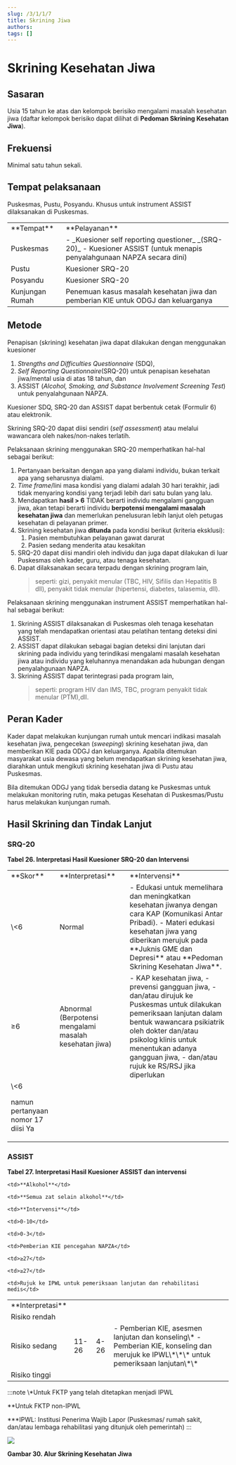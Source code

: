```yaml
---
slug: /3/1/1/7
title: Skrining Jiwa
authors: 
tags: []
---
```

# Skrining Kesehatan Jiwa
## Sasaran
Usia 15 tahun ke atas dan kelompok berisiko mengalami masalah kesehatan jiwa (daftar kelompok berisiko dapat dilihat di **Pedoman Skrining Kesehatan Jiwa**).

## Frekuensi
Minimal satu tahun sekali.

## Tempat pelaksanaan
Puskesmas, Pustu, Posyandu. Khusus untuk instrument ASSIST dilaksanakan di Puskesmas.

<table>
  <tr>
    <td>**Tempat**</td>
    <td>**Pelayanan**</td>
  </tr>
  <tr>
    <td>Puskesmas</td>
    <td>
    - _Kuesioner self reporting questioner_ _(SRQ-20)_
    - Kuesioner ASSIST (untuk menapis penyalahgunaan NAPZA secara dini)
    </td>
  </tr>
  <tr>
    <td>Pustu</td>
    <td>Kuesioner SRQ-20</td>
  </tr>
  <tr>
    <td>Posyandu</td>
    <td>Kuesioner SRQ-20</td>
  </tr>
  <tr>
    <td>Kunjungan Rumah</td>
    <td>Penemuan kasus masalah kesehatan jiwa dan pemberian KIE untuk ODGJ dan keluarganya</td>
  </tr>
</table>

## Metode
Penapisan (skrining) kesehatan jiwa dapat dilakukan dengan menggunakan kuesioner 
1. _Strengths and Difficulties Questionnaire_ (SDQ), 
2. _Self Reporting Questionnaire_(SRQ-20) untuk penapisan kesehatan jiwa/mental usia di atas 18 tahun, dan 
3. ASSIST (_Alcohol, Smoking, and Substance Involvement Screening Test_) untuk penyalahgunaan NAPZA. 

Kuesioner SDQ, SRQ-20 dan ASSIST dapat berbentuk cetak (Formulir 6) atau elektronik.

Skrining SRQ-20 dapat diisi sendiri (_self assessment_) atau melalui wawancara oleh nakes/non-nakes terlatih.

Pelaksanaan skrining menggunakan SRQ-20 memperhatikan hal-hal sebagai berikut:
1) Pertanyaan berkaitan dengan apa yang dialami individu, bukan terkait apa yang seharusnya dialami.
2) _Time frame_/lini masa kondisi yang dialami adalah 30 hari terakhir, jadi tidak menyaring kondisi yang terjadi lebih dari satu bulan yang lalu.
3) Mendapatkan **hasil > 6** TIDAK berarti individu mengalami gangguan jiwa, akan tetapi berarti individu **berpotensi mengalami masalah kesehatan jiwa** dan memerlukan penelusuran lebih lanjut oleh petugas kesehatan di pelayanan primer.
4) Skrining kesehatan jiwa **ditunda** pada kondisi berikut (kriteria eksklusi):
    1) Pasien membutuhkan pelayanan gawat darurat
    2) Pasien sedang menderita atau kesakitan
5) SRQ-20 dapat diisi mandiri oleh individu dan juga dapat dilakukan di luar Puskesmas oleh kader, guru, atau tenaga kesehatan.
6) Dapat dilaksanakan secara terpadu dengan skrining program lain, 
    > seperti: gizi, penyakit menular (TBC, HIV, Sifilis dan Hepatitis B dll), penyakit tidak menular (hipertensi, diabetes, talasemia, dll).

Pelaksanaan skrining menggunakan instrument ASSIST memperhatikan hal-hal sebagai berikut:
1) Skrining ASSIST dilaksanakan di Puskesmas oleh tenaga kesehatan yang telah mendapatkan orientasi atau pelatihan tentang deteksi dini ASSIST.
2) ASSIST dapat dilakukan sebagai bagian deteksi dini lanjutan dari skrining pada individu yang terindikasi mengalami masalah kesehatan jiwa atau individu yang keluhannya menandakan ada hubungan dengan penyalahgunaan NAPZA.
3) Skrining ASSIST dapat terintegrasi pada program lain, 
    > seperti: program HIV dan IMS, TBC, program penyakit tidak menular (PTM),dll.

## Peran Kader
Kader dapat melakukan kunjungan rumah untuk mencari indikasi masalah kesehatan jiwa, pengecekan (_sweeping_) skrining kesehatan jiwa, dan memberikan KIE pada ODGJ dan keluarganya. Apabila ditemukan masyarakat usia dewasa yang belum mendapatkan skrining kesehatan jiwa, diarahkan untuk mengikuti skrining kesehatan jiwa di Pustu atau Puskesmas.

Bila ditemukan ODGJ yang tidak bersedia datang ke Puskesmas untuk melakukan monitoring rutin, maka petugas Kesehatan di Puskesmas/Pustu harus melakukan kunjungan rumah.

## Hasil Skrining dan Tindak Lanjut

### SRQ-20

**Tabel 26. Interpretasi Hasil Kuesioner SRQ-20 dan Intervensi**

<table>
<tr>
<td>**Skor**</td>
<td>**Interpretasi**</td>
<td>**Intervensi**</td>
</tr>
<tr>
  <td>\<6</td>
  
  <td>Normal</td>
  
  <td>
  - Edukasi untuk memelihara dan meningkatkan kesehatan jiwanya dengan cara KAP (Komunikasi Antar Pribadi). 
  - Materi edukasi kesehatan jiwa yang diberikan merujuk pada **Juknis GME dan Depresi** atau **Pedoman Skrining Kesehatan Jiwa**.
  </td>
</tr>

<tr>
  <td>≥6</td>
  
  <td rowSpan={2}>
    Abnormal 
    (Berpotensi mengalami masalah kesehatan jiwa)
  </td>
  
  <td rowSpan={2}>
  - KAP kesehatan jiwa, 
  - prevensi gangguan jiwa, 
  - dan/atau dirujuk ke Puskesmas untuk dilakukan pemeriksaan lanjutan dalam bentuk wawancara psikiatrik oleh dokter dan/atau psikolog klinis untuk menentukan adanya gangguan jiwa, 
  - dan/atau rujuk ke RS/RSJ jika diperlukan
  </td>
</tr>
  
  <tr><td>
  \<6 
  
  namun pertanyaan nomor 17 diisi Ya
  </td></tr>

</table>

### ASSIST

**Tabel 27. Interpretasi Hasil Kuesioner ASSIST dan intervensi**

<table>
  <tr>
    <td>**Interpretasi**</td>
    
    <td>**Alkohol**</td>
    
    <td>**Semua zat selain alkohol**</td>
    
    <td>**Intervensi**</td>
  </tr>
  
  <tr>
    <td>Risiko rendah</td>
    
    <td>0-10</td>
    
    <td>0-3</td>
    
    <td>Pemberian KIE pencegahan NAPZA</td>
  </tr>
  
  <td>Risiko sedang</td>
  
  <td>11-26</td>
  
  <td>4-26</td>
  
  <td>
  - Pemberian KIE, asesmen lanjutan dan konseling\*
  - Pemberian KIE, konseling dan merujuk ke IPWL\*\*\* untuk pemeriksaan lanjutan\*\*
  </td>
  
  <tr>
    <td>Risiko tinggi</td>
    
    <td>≥27</td>
    
    <td>≥27</td>
    
    <td>Rujuk ke IPWL untuk pemeriksaan lanjutan dan rehabilitasi medis</td>
  </tr>
</table>
:::note 
\*Untuk FKTP yang telah ditetapkan menjadi IPWL

\*\*Untuk FKTP non-IPWL

\*\*\*IPWL: Institusi Penerima Wajib Lapor (Puskesmas/ rumah sakit, dan/atau lembaga rehabilitasi yang ditunjuk oleh pemerintah)
:::

![](/ilm/image087.png)

**Gambar 30. Alur Skrining Kesehatan Jiwa**
